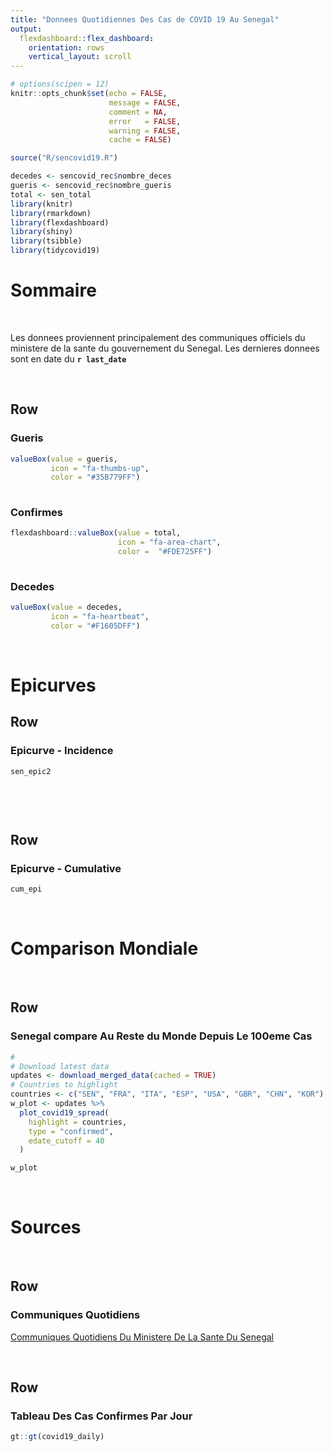 ```yaml
---
title: "Donnees Quotidiennes Des Cas de COVID 19 Au Senegal"   
output:
  flexdashboard::flex_dashboard:
    orientation: rows
    vertical_layout: scroll
---
```


```r
# options(scipen = 12)
knitr::opts_chunk$set(echo = FALSE,
                      message = FALSE,
                      comment = NA,
                      error   = FALSE,
                      warning = FALSE,
                      cache = FALSE)

source("R/sencovid19.R")

decedes <- sencovid_rec$nombre_deces 
gueris <- sencovid_rec$nombre_gueris
total <- sen_total
library(knitr)
library(rmarkdown)
library(flexdashboard)
library(shiny)
library(tsibble)
library(tidycovid19)

```


Sommaire
=====================================

</br>

  Les donnees proviennent principalement des communiques officiels du ministere de la sante du gouvernement du Senegal. 
  Les dernieres donnees sont en date du __`r last_date `__
  
</br>


 
    
Row
-------------------------------------   



### Gueris  
    
```r
valueBox(value = gueris,
         icon = "fa-thumbs-up",
         color = "#35B779FF")
 

```

### Confirmes  
    
```r
flexdashboard::valueBox(value = total,
                        icon = "fa-area-chart",
                        color =  "#FDE725FF")
 

```


### Decedes  

```r
valueBox(value = decedes,
         icon = "fa-heartbeat",
         color = "#F1605DFF")

```

</br>


Epicurves
=====================================


Row
------------------------------------- 

### Epicurve - Incidence 


```r

sen_epic2

  

```

</br>

Row
-------------------------------------   

### Epicurve - Cumulative


```r

cum_epi

```

</br>

Comparison Mondiale
=====================================   

</br>

Row
-------------------------------------   

### Senegal compare Au Reste du Monde Depuis Le 100eme Cas

```r
# 
# Download latest data
updates <- download_merged_data(cached = TRUE)
# Countries to highlight
countries <- c("SEN", "FRA", "ITA", "ESP", "USA", "GBR", "CHN", "KOR")
w_plot <- updates %>%
  plot_covid19_spread(
    highlight = countries,
    type = "confirmed",
    edate_cutoff = 40
  )

w_plot

```


</br>

Sources
=====================================   

</br>

Row
-------------------------------------   

### Communiques Quotidiens  

[Communiques Quotidiens Du Ministere De La Sante Du Senegal](http://www.sante.gouv.sn/Pr%C3%A9sentation/coronavirus-informations-officielles-et-quotidiennes-du-msas){target="_blank"}

</br>

Row
-------------------------------------   

### Tableau Des Cas Confirmes Par Jour


```r
gt::gt(covid19_daily)
```

